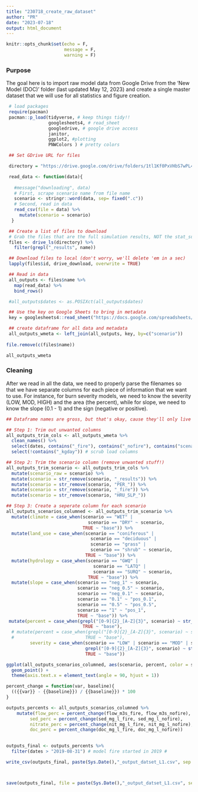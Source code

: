 ```yaml
---
title: "230718_create_raw_dataset"
author: "PR"
date: "2023-07-18"
output: html_document
---
```


```r
knitr::opts_chunk$set(echo = F,
                      message = F,
                      warning = F)
```

### Purpose

The goal here is to import raw model data from Google Drive from the 'New Model (DOC)' folder (last updated May 12, 2023) and create a single master dataset that we will use for all statistics and figure creation. 

```r
 # load packages
 require(pacman)
 pacman::p_load(tidyverse, # keep things tidy!!
                googlesheets4, # read_sheet
                googledrive, # google drive access
                janitor,
                ggplot2, #plotting
                PNWColors ) # pretty colors 
```


``` r
 ## Set GDrive URL for files

 directory = "https://drive.google.com/drive/folders/1tl1Kf0PxVHbS7wPL4W071pvS1Af3Ji1i"

 read_data <- function(data){
   
   #message("downloading", data)
   # First, scrape scenario name from file name
   scenario <- stringr::word(data, sep= fixed(".c"))
   # Second, read in data
   read_csv(file = data) %>%
     mutate(scenario = scenario)
  }

 ## Create a list of files to download
 # Grab the files that are the full simulation results, NOT the stat_summaries
 files <- drive_ls(directory) %>%
   filter(grepl("_results", name))

 ## Download files to local (don't worry, we'll delete 'em in a sec)
 lapply(files$id, drive_download, overwrite = TRUE)

 ## Read in data
 all_outputs <- files$name %>%
   map(read_data) %>%
   bind_rows()

 #all_outputs$dates <- as.POSIXct(all_outputs$dates)

 ## Use the key on Google Sheets to bring in metadata
 key = googlesheets4::read_sheet("https://docs.google.com/spreadsheets/d/1fM_JKnCXQ9uUFaplQ90YwZevvnrnpSp_R26KsN8tHdM/edit#gid=0", sheet = 1)

 ## create dataframe for all data and metadata
 all_outputs_wmeta <- left_join(all_outputs, key, by=c("scenario"))
 
file.remove(c(files$name))

all_outputs_wmeta
```

### Cleaning 

After we read in all the data, we need to properly parse the filenames so that we have separate columns for each piece of information that we want to use. For instance, for burn severity models, we need to know the severity (LOW, MOD, HIGH) and the area (the percent), while for slope, we need to know the slope (0.1 - 1) and the sign (negative or positive).

```r

## Dataframe names are gross, but that's okay, cause they'll only live inside this chunk!

## Step 1: Trim out unwanted columns
all_outputs_trim_cols <- all_outputs_wmeta %>% 
  clean_names() %>% 
  select(dates, contains("_fire"), contains("_nofire"), contains("scenario"), description) %>%  # scrub percent columns
  select(!contains("_kgday")) # scrub load columns

## Step 2: Trim the scenario column (remove unwanted stuff!)
all_outputs_trim_scenario <- all_outputs_trim_cols %>% 
  mutate(scenario_raw = scenario) %>% 
  mutate(scenario = str_remove(scenario, "_results")) %>%
  mutate(scenario = str_remove(scenario, "PER_")) %>%
  mutate(scenario = str_remove(scenario, "_fire")) %>%
  mutate(scenario = str_remove(scenario, "HRU_SLP_"))

## Step 3: Create a seperate column for each scenario
all_outputs_scenarios_columned <- all_outputs_trim_scenario %>% 
  mutate(climate = case_when(scenario == "WET" | 
                               scenario == "DRY" ~ scenario, 
                             TRUE ~ "base")) %>% 
  mutate(land_use = case_when(scenario == "coniferous" | 
                                scenario == "deciduous" | 
                                scenario == "grass" | 
                                scenario == "shrub" ~ scenario, 
                              TRUE ~ "base")) %>% 
  mutate(hydrology = case_when(scenario == "GWQ" | 
                                 scenario == "LATQ" | 
                                 scenario == "SURQ" ~ scenario, 
                               TRUE ~ "base")) %>% 
  mutate(slope = case_when(scenario == "neg_1" ~ scenario,
                           scenario == "neg_0.5" ~ scenario, 
                           scenario == "neg_0.1" ~ scenario, 
                           scenario == "0.1" ~ "pos_0.1", 
                           scenario == "0.5" ~ "pos_0.5", 
                           scenario == "1" ~ "pos_1", 
                           TRUE ~ "base")) %>% 
 mutate(percent = case_when(grepl("[0-9]{2}_[A-Z]{3}", scenario) ~ str_extract(scenario, ".*(?=\\_)"), 
                             TRUE ~ "base"), 
  # mutate(percent = case_when(grepl("[0-9]{2}_[A-Z]{3}", scenario) ~ str_sub(scenario, 1, 2), 
  #                           TRUE ~ "base"), 
         severity = case_when(scenario == "LOW" | scenario == "MOD" | scenario == "HIGH" ~ scenario,
                              grepl("[0-9]{2}_[A-Z]{3}", scenario) ~ str_replace_all(scenario, "[^[:alpha:]]", ""), 
                              TRUE ~ "base"))

```


```r
ggplot(all_outputs_scenarios_columned, aes(scenario, percent, color = severity)) + 
  geom_point() + 
  theme(axis.text.x = element_text(angle = 90, hjust = 1))
```


```r
percent_change = function(var, baseline){
  (({{var}} - {{baseline}}) / {{baseline}}) * 100
}

outputs_percents <- all_outputs_scenarios_columned %>% 
    mutate(flow_perc = percent_change(flow_m3s_fire, flow_m3s_nofire), 
         sed_perc = percent_change(sed_mg_l_fire, sed_mg_l_nofire), 
         nitrate_perc = percent_change(nit_mg_l_fire, nit_mg_l_nofire), 
         doc_perc = percent_change(doc_mg_l_fire, doc_mg_l_nofire))
  

outputs_final <- outputs_percents %>% 
  filter(dates > "2019-08-31") # model fire started in 2019 # 
```


```r
write_csv(outputs_final, paste(Sys.Date(),"_output_datset_L1.csv", sep = ""))



save(outputs_final, file = paste(Sys.Date(),"_output_datset_L1.csv", sep = ""))
```




